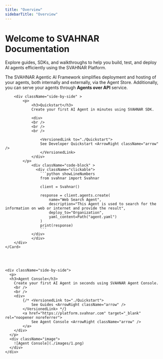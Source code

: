 ```yaml
---
title: "Overview"
sidebarTitle: "Overview"
---
```



# Welcome to SVAHNAR Documentation

Explore guides, SDKs, and walkthroughs to help you build, test, and deploy AI agents efficiently using the SVAHNAR Platform.

The SVAHNAR Agentic AI Framework simplifies deployment and hosting of your agents, both internally and externally, via the Agent Store. Additionally, you can serve your agents through **Agents over API** service.



<div className="gallery">    
    <Card link="./Quickstart">

        <div className="side-by-side" >
            <p>
                <h3>Quickstart</h3>
                Create your first AI Agent in minutes using SVAHNAR SDK.
            
                <div>
                <br />
                <br />
                <br />

                    <VersionedLink to="./Quickstart">
                    See Developer Quickstart <ArrowRight className="arrow" />
                    </VersionedLink>
                </div>
            </p>
                <div className="code-block" >
                  <div className="clickable">
                    ```python showLineNumbers
                    from svahnar import Svahnar

                    client = Svahnar()

                    response = client.agents.create(
                        name="Web Search Agent",
                        description="This Agent is used to search for the information on web or internet and provide the result",
                        deploy_to="Organization",
                        yaml_content=Path("agent.yaml")
                    )
                    print(response)
                    ```
                </div>
                </div>
        </div>
    </Card>
</div>

<br/>
<br/>

<div className="gallery">
  <Card link="./Quickstart">

    <div className="side-by-side">
      <p>
      <h3>Agent Console</h3>
        Create your first AI Agent in seconds using SVAHNAR Agent Console.
        <br />
        <br />
        <div>
            {/* <VersionedLink to="./Quickstart">
                See Guides <ArrowRight className="arrow" />
            </VersionedLink> */}
            <a href="https://platform.svahnar.com" target="_blank" rel="noopener noreferrer">
                See Agent Console <ArrowRight className="arrow" />
            </a>
        </div>
      </p>
      <div className="image">
        ![Agent Console](./images/1.png)
      </div>
    </div>
  </Card>
</div>
